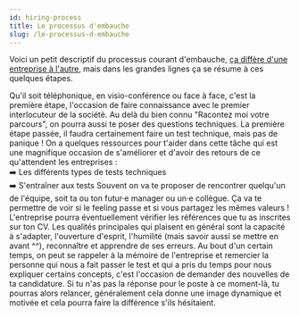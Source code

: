 ```yaml
---
id: hiring-process
title: Le processus d'embauche
slug: /le-processus-d-embauche
---
```



Voici un petit descriptif du processus courant d'embauche, <a href="https://yangshun.github.io/tech-interview-handbook/interview-formats#formats-of-famous-companies" target="_blank">ça diffère d'une entreprise à l'autre</a>, mais dans les grandes lignes ça se résume à ces quelques étapes.

<Timeline>
  <TimelineStep title="L'entretien">
    Qu'il soit téléphonique, en visio-conférence ou face à face, c'est la première étape, l'occasion de faire connaissance avec le premier interlocuteur de la société. Au delà du bien connu "Racontez moi votre parcours", on pourra aussi te poser des <Link to="questions-techniques">questions techniques</Link>.
  </TimelineStep>

  <TimelineStep title="Le test technique">
    La première étape passée, il faudra certainement faire un test technique, mais pas de panique ! On a quelques ressources pour t'aider dans cette tâche qui est une magnifique occasion de s'améliorer et d'avoir des retours de ce qu'attendent les entreprises&nbsp;: <br />
    ➡️ <Link to="les-types-de-tests-techniques">Les différents types de tests techniques</Link><br />
    ➡️ <Link to="s-entrainer-aux-tests">S'entraîner aux tests</Link>
  </TimelineStep>

  <TimelineStep title="La rencontre  avec l'équipe">
    Souvent on va te proposer de rencontrer quelqu'un de l'équipe, soit ta ou ton futur·e manager ou un·e collègue. Ça va te permettre de voir si le feeling passe et si vous partagez les mêmes valeurs !
  </TimelineStep>

  <TimelineStep title="Références">
    L'entreprise pourra éventuellement vérifier les références que tu as inscrites sur ton CV.
  </TimelineStep>

  <TimelineStep title="Ce qui est attendu d'un entretien (technique ou de personnalité)">
    Les qualités principales qui plaisent en général sont la capacité à s'adapter, l'ouverture d'esprit, l'humilité (mais savoir aussi se mettre en avant ^^), reconnaître et apprendre de ses erreurs.
  </TimelineStep>

  <TimelineStep title="Après l'entretien">
    Au bout d'un certain temps, on peut se rappeler à la mémoire de l'entreprise et remercier la personne qui nous a fait passer le test et qui a pris du temps pour nous expliquer certains concepts, c'est l'occasion de demander des nouvelles de ta candidature. Si tu n'as pas la réponse pour le poste à ce moment-là, tu pourras alors relancer, généralement cela donne une image dynamique et motivée et cela pourra faire la différence s'ils hésitaient.
  </TimelineStep>
</Timeline>
